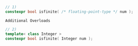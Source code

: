 ```cpp
// 1)
constexpr bool isfinite( /* floating-point-type */ num );
```

`Additional Overloads`

```cpp
// 2)
template< class Integer >
constexpr bool isfinite( Integer num );
```